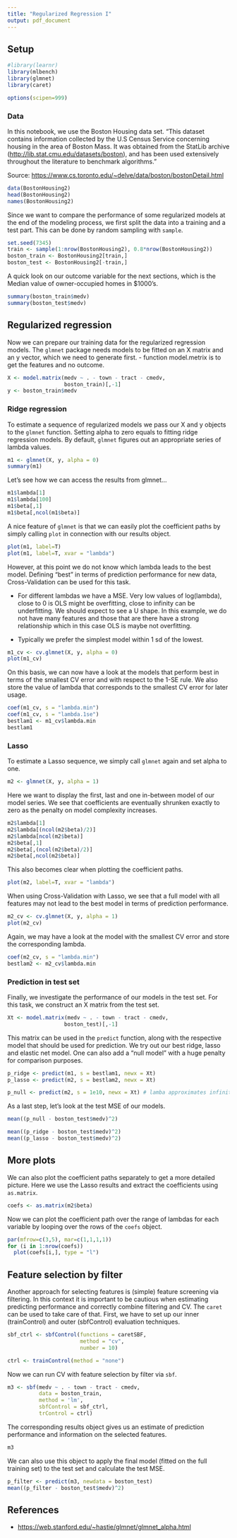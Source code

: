 ```yaml
---
title: "Regularized Regression I"
output: pdf_document
---
```


## Setup

```r
#library(learnr)
library(mlbench)
library(glmnet)
library(caret)

options(scipen=999)
```

### Data

In this notebook, we use the Boston Housing data set. "This dataset contains information collected by the U.S Census Service concerning housing in the area of Boston Mass. It was obtained from the StatLib archive (<http://lib.stat.cmu.edu/datasets/boston>), and has been used extensively throughout the literature to benchmark algorithms."

Source: <https://www.cs.toronto.edu/~delve/data/boston/bostonDetail.html>

```r
data(BostonHousing2)
head(BostonHousing2)
names(BostonHousing2)
```

Since we want to compare the performance of some regularized models at the end of the modeling process, we first split the data into a training and a test part. This can be done by random sampling with `sample`.

```r
set.seed(7345)
train <- sample(1:nrow(BostonHousing2), 0.8*nrow(BostonHousing2))
boston_train <- BostonHousing2[train,]
boston_test <- BostonHousing2[-train,]
```

A quick look on our outcome variable for the next sections, which is the Median value of owner-occupied homes in \$1000's.

```r
summary(boston_train$medv)
summary(boston_test$medv)
```

## Regularized regression

Now we can prepare our training data for the regularized regression models. The `glmnet` package needs models to be fitted on an X matrix and an y vector, which we need to generate first.
-   function model.metrix is to get the features and no outcome. 

```r
X <- model.matrix(medv ~ . - town - tract - cmedv,
                  boston_train)[,-1]
y <- boston_train$medv
```

### Ridge regression

To estimate a sequence of regularized models we pass our X and y objects to the `glmnet` function. Setting alpha to zero equals to fitting ridge regression models. By default, `glmnet` figures out an appropriate series of lambda values.

```r
m1 <- glmnet(X, y, alpha = 0)
summary(m1)
```

Let's see how we can access the results from glmnet...

```r
m1$lambda[1]
m1$lambda[100]
m1$beta[,1]
m1$beta[,ncol(m1$beta)]
```

A nice feature of `glmnet` is that we can easily plot the coefficient paths by simply calling `plot` in connection with our results object.

```r
plot(m1, label=T)
plot(m1, label=T, xvar = "lambda")
```

However, at this point we do not know which lambda leads to the best model. Defining "best" in terms of prediction performance for new data, Cross-Validation can be used for this task.

-   For different lambdas we have a MSE. Very low values of log(lambda), close to 0 is OLS might be overfitting, close to infinity can be underfitting. We should expect to see a U shape. In this example, we do not have many features and those that are there have a strong relationship which in this case OLS is maybe not overfitting. 

- Typically we prefer the simplest model within 1 sd of the lowest. 

```r
m1_cv <- cv.glmnet(X, y, alpha = 0)
plot(m1_cv)
```

On this basis, we can now have a look at the models that perform best in terms of the smallest CV error and with respect to the 1-SE rule. We also store the value of lambda that corresponds to the smallest CV error for later usage.

```r
coef(m1_cv, s = "lambda.min")
coef(m1_cv, s = "lambda.1se")
bestlam1 <- m1_cv$lambda.min
bestlam1
```

### Lasso

To estimate a Lasso sequence, we simply call `glmnet` again and set alpha to one.

```r
m2 <- glmnet(X, y, alpha = 1)
```

Here we want to display the first, last and one in-between model of our model series. We see that coefficients are eventually shrunken exactly to zero as the penalty on model complexity increases.

```r
m2$lambda[1]
m2$lambda[(ncol(m2$beta)/2)]
m2$lambda[ncol(m2$beta)]
m2$beta[,1]
m2$beta[,(ncol(m2$beta)/2)]
m2$beta[,ncol(m2$beta)]
```

This also becomes clear when plotting the coefficient paths.

```r
plot(m2, label=T, xvar = "lambda")
```

When using Cross-Validation with Lasso, we see that a full model with all features may not lead to the best model in terms of prediction performance.

```r
m2_cv <- cv.glmnet(X, y, alpha = 1)
plot(m2_cv)
```

Again, we may have a look at the model with the smallest CV error and store the corresponding lambda.

```r
coef(m2_cv, s = "lambda.min")
bestlam2 <- m2_cv$lambda.min
```

### Prediction in test set

Finally, we investigate the performance of our models in the test set. For this task, we construct an X matrix from the test set.

```r
Xt <- model.matrix(medv ~ . - town - tract - cmedv,
                  boston_test)[,-1]
```

This matrix can be used in the `predict` function, along with the respective model that should be used for prediction. We try out our best ridge, lasso and elastic net model. One can also add a "null model" with a huge penalty for comparison purposes.

```r
p_ridge <- predict(m1, s = bestlam1, newx = Xt)
p_lasso <- predict(m2, s = bestlam2, newx = Xt)

p_null <- predict(m2, s = 1e10, newx = Xt) # lamba approximates infinity
```

As a last step, let's look at the test MSE of our models.

```r
mean((p_null - boston_test$medv)^2)

mean((p_ridge - boston_test$medv)^2)
mean((p_lasso - boston_test$medv)^2)
```

## More plots

We can also plot the coefficient paths separately to get a more detailed picture. Here we use the Lasso results and extract the coefficients using `as.matrix`.

```r
coefs <- as.matrix(m2$beta)
```

Now we can plot the coefficient path over the range of lambdas for each variable by looping over the rows of the `coefs` object.

```r
par(mfrow=c(3,5), mar=c(1,1,1,1))
for (i in 1:nrow(coefs)) 
  plot(coefs[i,], type = "l")
```

## Feature selection by filter

Another approach for selecting features is (simple) feature screening via filtering. In this context it is important to be cautious when estimating predicting performance and correctly combine filtering and CV. The `caret` can be used to take care of that. First, we have to set up our inner (trainControl) and outer (sbfControl) evaluation techniques.

```r
sbf_ctrl <- sbfControl(functions = caretSBF,
                       method = "cv",
                       number = 10)

ctrl <- trainControl(method = "none")
```

Now we can run CV with feature selection by filter via `sbf`.

```r
m3 <- sbf(medv ~ . - town - tract - cmedv,
          data = boston_train,
          method = 'lm',
          sbfControl = sbf_ctrl,
          trControl = ctrl)
```

The corresponding results object gives us an estimate of prediction performance and information on the selected features.

```r
m3
```

We can also use this object to apply the final model (fitted on the full training set) to the test set and calculate the test MSE.

```r
p_filter <- predict(m3, newdata = boston_test)
mean((p_filter - boston_test$medv)^2)
```

## References

-   <https://web.stanford.edu/~hastie/glmnet/glmnet_alpha.html>
